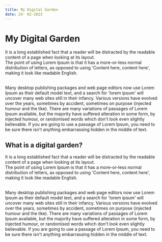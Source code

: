 ```yaml
---
title: My Digital Garden
date: 24- 02-2023
---
```


# My Digital Garden

It is a long established fact that a reader will be distracted by the readable content of a page when looking at its layout.\
The point of using Lorem Ipsum is that it has a more-or-less normal distribution of letters, as opposed to using 'Content here, content here', making it look like readable English.

<br />
Many desktop publishing packages and web page editors now use Lorem Ipsum as their default model text, and a search for 'lorem ipsum' will uncover many web sites still in their infancy. Various versions have evolved over the years, sometimes by accident, sometimes on purpose (injected humour and the like).
There are many variations of passages of Lorem Ipsum available, but the majority have suffered alteration in some form, by injected humour, or randomised words which don't look even slightly believable. If you are going to use a passage of Lorem Ipsum, you need to be sure there isn't anything embarrassing hidden in the middle of text.


## What is a digital garden?
It is a long established fact that a reader will be distracted by the readable content of a page when looking at its layout.\
The point of using Lorem Ipsum is that it has a more-or-less normal distribution of letters, as opposed to using 'Content here, content here', making it look like readable English.

<br />
Many desktop publishing packages and web page editors now use Lorem Ipsum as their default model text, and a search for 'lorem ipsum' will uncover many web sites still in their infancy. Various versions have evolved over the years, sometimes by accident, sometimes on purpose (injected humour and the like).
There are many variations of passages of Lorem Ipsum available, but the majority have suffered alteration in some form, by injected humour, or randomised words which don't look even slightly believable. If you are going to use a passage of Lorem Ipsum, you need to be sure there isn't anything embarrassing hidden in the middle of text.




